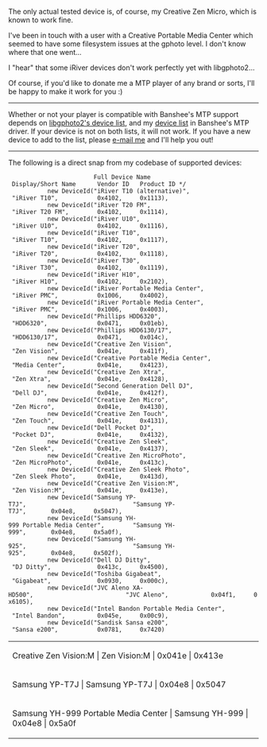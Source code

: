 The only actual tested device is, of course, my Creative Zen Micro, which is known to work fine.

I've been in touch with a user with a Creative Portable Media Center which seemed to have some filesystem issues at the gphoto level.  I don't know where that one went...

I "hear" that some iRiver devices don't work perfectly yet with libgphoto2...

Of course, if you'd like to donate me a MTP player of any brand or sorts, I'll be happy to make it work for you :)

----

Whether or not your player is compatible with Banshee's MTP support depends on [http://svn.sourceforge.net/viewcvs.cgi/*checkout*/gphoto/trunk/libgphoto2/camlibs/ptp2/library.c libgphoto2's device list], and my [http://cvs.gnome.org/viewcvs/*checkout*/banshee/src/Banshee.Dap/Mtp/MtpDeviceId.cs device list] in Banshee's MTP driver.  If your device is not on both lists, it will not work.  If you have a new device to add to the list, please [[Contact|e-mail me]] and I'll help you out!

----

The following is a direct snap from my codebase of supported devices:


                         Full Device Name                               Display/Short Name      Vendor ID   Product ID */
            new DeviceId("iRiver T10 (alternative)",                    "iRiver T10",           0x4102,     0x1113),
            new DeviceId("iRiver T20 FM",                               "iRiver T20 FM",        0x4102,     0x1114),
            new DeviceId("iRiver U10",                                  "iRiver U10",           0x4102,     0x1116),
            new DeviceId("iRiver T10",                                  "iRiver T10",           0x4102,     0x1117),
            new DeviceId("iRiver T20",                                  "iRiver T20",           0x4102,     0x1118),
            new DeviceId("iRiver T30",                                  "iRiver T30",           0x4102,     0x1119),
            new DeviceId("iRiver H10",                                  "iRiver H10",           0x4102,     0x2102),
            new DeviceId("iRiver Portable Media Center",                "iRiver PMC",           0x1006,     0x4002),
            new DeviceId("iRiver Portable Media Center",                "iRiver PMC",           0x1006,     0x4003),
            new DeviceId("Phillips HDD6320",                            "HDD6320",              0x0471,     0x01eb),
            new DeviceId("Phillips HDD6130/17",                         "HDD6130/17",           0x0471,     0x014c),
            new DeviceId("Creative Zen Vision",                         "Zen Vision",           0x041e,     0x411f),
            new DeviceId("Creative Portable Media Center",              "Media Center",         0x041e,     0x4123),
            new DeviceId("Creative Zen Xtra",                           "Zen Xtra",             0x041e,     0x4128),
            new DeviceId("Second Generation Dell DJ",                   "Dell DJ",              0x041e,     0x412f),
            new DeviceId("Creative Zen Micro",                          "Zen Micro",            0x041e,     0x4130),
            new DeviceId("Creative Zen Touch",                          "Zen Touch",            0x041e,     0x4131),
            new DeviceId("Dell Pocket DJ",                              "Pocket DJ",            0x041e,     0x4132),
            new DeviceId("Creative Zen Sleek",                          "Zen Sleek",            0x041e,     0x4137),
            new DeviceId("Creative Zen MicroPhoto",                     "Zen MicroPhoto",       0x041e,     0x413c),
            new DeviceId("Creative Zen Sleek Photo",                    "Zen Sleek Photo",      0x041e,     0x413d),
            new DeviceId("Creative Zen Vision:M",                       "Zen Vision:M",         0x041e,     0x413e),
            new DeviceId("Samsung YP-T7J",                              "Samsung YP-T7J",       0x04e8,     0x5047),
            new DeviceId("Samsung YH-999 Portable Media Center",        "Samsung YH-999",       0x04e8,     0x5a0f),
            new DeviceId("Samsung YH-925",                              "Samsung YH-925",       0x04e8,     0x502f),
            new DeviceId("Dell DJ Ditty",                               "DJ Ditty",             0x413c,     0x4500),
            new DeviceId("Toshiba Gigabeat",                            "Gigabeat",             0x0930,     0x000c),
            new DeviceId("JVC Aleno XA-HD500",                          "JVC Aleno",            0x04f1,     0x6105),
            new DeviceId("Intel Bandon Portable Media Center",          "Intel Bandon",         0x045e,     0x00c9),
            new DeviceId("Sandisk Sansa e200",                          "Sansa e200",           0x0781,     0x7420)


{| border="1"
|-
| Creative Zen Vision:M | Zen Vision:M | 0x041e | 0x413e
|-
| Samsung YP-T7J | Samsung YP-T7J | 0x04e8 | 0x5047
|-
| Samsung YH-999 Portable Media Center | Samsung YH-999 | 0x04e8 | 0x5a0f
|}